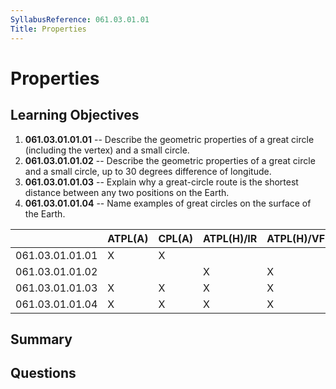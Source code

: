 ```yaml
---
SyllabusReference: 061.03.01.01
Title: Properties
---
```


# Properties

## Learning Objectives

1. **061.03.01.01.01** -- Describe the geometric properties of a great circle
   (including the vertex) and a small circle.
2. **061.03.01.01.02** -- Describe the geometric properties of a great circle
   and a small circle, up to 30 degrees difference of longitude.
3. **061.03.01.01.03** -- Explain why a great-circle route is the shortest
   distance between any two positions on the Earth.
4. **061.03.01.01.04** -- Name examples of great circles on the surface of the
   Earth.

|                 | ATPL(A) | CPL(A) | ATPL(H)/IR | ATPL(H)/VFR | CPL(H) | IR  | CBIR(A) |
| --------------- | ------- | ------ | ---------- | ----------- | ------ | --- | ------- |
| 061.03.01.01.01 | X       | X      |            |             |        |     |         |
| 061.03.01.01.02 |         |        | X          | X           | X      |     |         |
| 061.03.01.01.03 | X       | X      | X          | X           | X      |     |         |
| 061.03.01.01.04 | X       | X      | X          | X           | X      |     |         |

## Summary

## Questions
